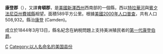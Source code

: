 {{noteTA
|G1=USState
|1=zh:郡; zh-hans:縣; zh-hant:郡;
}}
{{Otheruses|康登縣|subject=美國新澤西州的一個-{zh:郡; zh-hans:縣; zh-hant:郡;}-|other=同名的-{zh:郡; zh-hans:縣; zh-hant:郡;}-}}
<!--[[File:Map_of_New_Jersey_highlighting_Camden_County.svg|125px]]-->
{{Infobox U.S. County|
 county  = 康登-{zh:郡; zh-hans:縣; zh-hant:郡;}-|
 state = 紐澤西州 |
 en county  = Camden County|
 en state = New Jersey |
 seal = |
 map = Map of New Jersey highlighting Camden County.svg |
 map size = 100 |
 founded = [[March_13|March 13]], [[1844|1844]] |
 seat = [[Camden,_New_Jersey|Camden]] | 
 largest city = [[Camden,_New_Jersey|Camden]] |
 area km = 589 | 
 area mi = 228 |
 area land km = 576 |
 area land mi = 222 |
 area water km = 14 |
 area water mi = 5 |
 area percentage = 2.32% |
 census yr = 2000|
 pop = 508,932 |
 density = 884|
 web = www.co.camden.nj.us|
|}}
'''康登郡'''（{{lang-en|Camden County}}），又譯'''肯頓郡'''，是[[美國|美國]][[新澤西州|新澤西州]]西南部的一個縣，西以[[特拉華河|特拉華河]]與[[賓夕法尼亞州|賓夕法尼亞州]][[費城縣|費城縣]]相望。面積589平方公里。根據[[美國2000年人口普查|美國2000年人口普查]]，共有人口508,932。縣治[[康登_(新澤西州)|康登]] (Camden)。

成立於1844年3月13日，縣名紀念在納稅問題上支持美洲殖民者的[[第一代康登伯爵|第一代康登伯爵]]。

{{New_Jersey}}
{{NewJersey-stub}}
[[Category:新泽西州县份|C]]
[[Category:以人名命名的美国县份|Category:以人名命名的美国县份]]